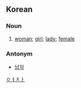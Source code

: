 ==Korean==
===Noun===

#[[woman]]; [[girl]]; [[lady]]; [[female]]

===Antonym===
*[[남자]]
[[Category:Korean nouns|ㅇㅕㅈㅏ]]